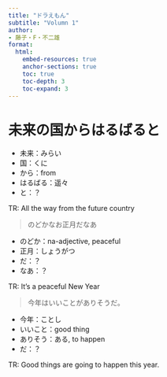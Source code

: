 ```yaml
---
title: "ドラえもん"
subtitle: "Volumn 1"
author:
- 藤子・F・不二雄
format:
  html:
    embed-resources: true
    anchor-sections: true
    toc: true
    toc-depth: 3
    toc-expand: 3
---
```



# 未来の国からはるばると

* 未来：みらい
* 国：くに
* から：from
* はるばる：遥々
* と：？

TR: All the way from the future country

> のどかなお正月だなあ

* のどか：na-adjective, peaceful
* 正月：しょうがつ
* だ：？
* なあ：？

TR: It's a peaceful New Year

> 今年はいいことがありそうだ。

* 今年：ことし
* いいこと：good thing
* ありそう：ある, to happen
* だ：？

TR: Good things are going to happen this year.

